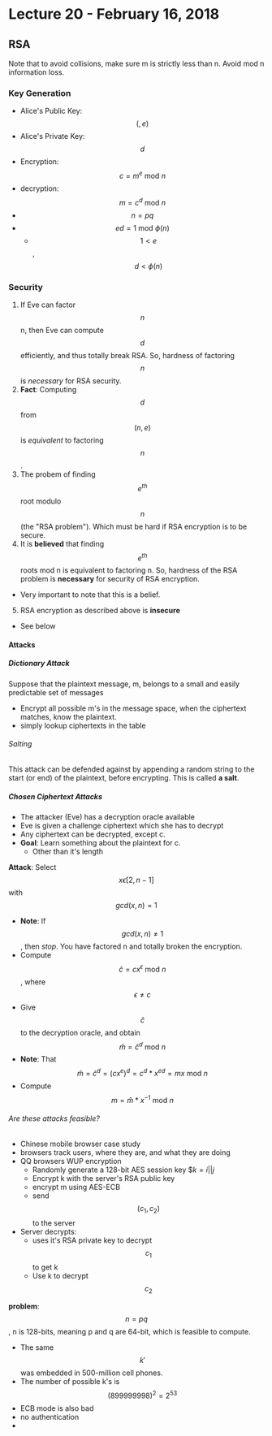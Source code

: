 # Lecture 20 - February 16, 2018

## RSA
Note that to avoid collisions, make sure m is strictly less than n. Avoid mod n information loss.

### Key Generation

- Alice's Public Key: $$(, e)$$
- Alice's Private Key: $$d$$
- Encryption: $$c = m^e \text{ mod } n$$
- decryption: $$m = c^d \text{ mod } n$$
- $$n = pq$$
- $$ed = 1 \text{ mod } \phi(n)$$
  - $$1 < e$$, $$d < \phi(n)$$

### Security

1. If Eve can factor $$n$$n, then Eve can compute $$d$$ efficiently, and thus totally break RSA. So, hardness of factoring $$n$$ is *necessary* for RSA security.
2. **Fact**: Computing $$d$$ from $$(n, e)$$ is *equivalent* to factoring $$n$$.
3. The probem of finding $$e^{th}$$ root modulo $$n$$ (the "RSA problem"). Which must be hard if RSA encryption is to be secure.
4. It is **believed** that finding $$e^{th}$$ roots mod n is equivalent to factoring n. So, hardness of the RSA problem is **necessary** for security of RSA encryption.
  - Very important to note that this is a belief.
5. RSA encryption as described above is **insecure**
  - See below

#### Attacks

##### Dictionary Attack
Suppose that the plaintext message, m, belongs to a small and easily predictable set of messages
- Encrypt all possible m's in the message space, when the ciphertext matches, know the plaintext.
- simply lookup ciphertexts in the table

###### Salting
This attack can be defended against by appending a random string to the start (or end) of the plaintext, before encrypting. This is called **a salt**.

##### Chosen Ciphertext Attacks
- The attacker (Eve) has a decryption oracle available
- Eve is given a challenge ciphertext which she has to decrypt
- Any ciphertext can be decrypted, except c.
- **Goal**: Learn something about the plaintext for c.
  - Other than it's length

**Attack**: Select $$x \epsilon [2, n-1]$$ with $$gcd(x, n) = 1$$
- **Note**: If $$gcd(x, n) \neq 1$$, then *stop*. You have factored n and totally broken the encryption.
- Compute $$\hat{c} = c x^\epsilon \text{ mod } n$$, where $$\epsilon \neq c$$
- Give $$\hat{c}$$ to the decryption oracle, and obtain $$\hat{m} = \hat{c}^d \text{ mod } n$$
- **Note**: That $$\hat{m} = \hat{c}^d = (cx^e)^d = c^d * x^{ed} = mx \text{ mod } n$$
- Compute $$m = \hat{m} * x^{-1} \text{ mod } n$$

###### Are these attacks feasible?
- Chinese mobile browser case study
- browsers track users, where they are, and what they are doing
- QQ browsers WUP encryption
  - Randomly generate a 128-bit AES session key $$k = i || j$
  - Encrypt k with the server's RSA public key
  - encrypt m using AES-ECB
  - send $$(c_1, c_2)$$ to the server
- Server decrypts:
  - uses it's RSA private key to decrypt $$c_1$$ to get k
  - Use k to decrypt $$c_2$$

**problem**: $$n = pq$$, n is 128-bits, meaning p and q are 64-bit, which is feasible to compute.
- The same $$k'$$ was embedded in 500-million cell phones.
- The number of possible k's is $$(899999998)^2 = 2^53$$
- ECB mode is also bad
- no authentication
-
